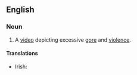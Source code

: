 ==English==
{{wikipedia}}

===Noun===
{{en-noun|video nasties}}

# {{lb|en|dated|British|informal}} A [[video]] depicting excessive [[gore]] and [[violence]].

====Translations====
{{trans-top|video depicting excessive gore and violence}}
* Irish: {{t|ga|físghránnán|m}}
{{trans-mid}}
{{trans-bottom}}